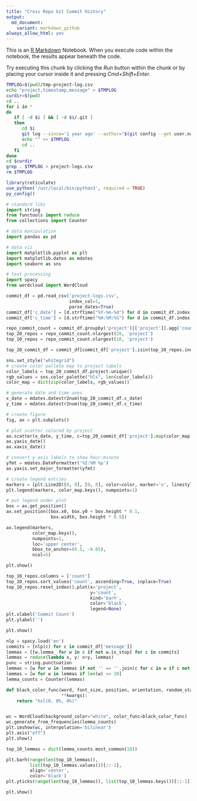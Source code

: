 ```yaml
---
title: "Cross Repo Git Commit History"
output:
  md_document:
    variant: markdown_github
always_allow_html: yes
---
```


This is an [R Markdown](http://rmarkdown.rstudio.com) Notebook. When you execute code within the notebook, the results appear beneath the code. 

Try executing this chunk by clicking the *Run* button within the chunk or by placing your cursor inside it and pressing *Cmd+Shift+Enter*. 

```bash
TMPLOG=$(pwd)/tmp-project-log.csv
echo "project,timestamp,message" > $TMPLOG
curdir=$(pwd)
cd ..
for i in *
do
   if [ -d $i ] && [ -d $i/.git ]
   then
      cd $i
      git log --since='1 year ago' --author="$(git config --get user.name)" --pretty=format:"$i,%ai,\"%s\"" >> $TMPLOG
      echo "" >> $TMPLOG
      cd ..
   fi
done
cd $curdir
grep . $TMPLOG > project-logs.csv
rm $TMPLOG
```

```r
library(reticulate)
use_python('/usr/local/bin/python3', required = TRUE)
py_config()
```

```python
# standard libs
import string
from functools import reduce
from collections import Counter

# data manipulation
import pandas as pd

# data viz
import matplotlib.pyplot as plt
import matplotlib.dates as mdates
import seaborn as sns

# text processing
import spacy
from wordcloud import WordCloud
```

```python
commit_df = pd.read_csv('project-logs.csv',
                        index_col=1,
                        parse_dates=True)
commit_df['c_date'] = [d.strftime("%Y-%m-%d") for d in commit_df.index.date]
commit_df['c_time'] = [d.strftime("%H:%M:%S") for d in commit_df.index.time]

repo_commit_count = commit_df.groupby('project')[['project']].agg('count')
top_20_repos = repo_commit_count.nlargest(20, 'project')
top_10_repos = repo_commit_count.nlargest(10, 'project')

top_20_commit_df = commit_df[commit_df['project'].isin(top_20_repos.index)]
```

```python
sns.set_style("whitegrid")
# create color pallete map to project labels
color_labels = top_20_commit_df.project.unique()
rgb_values = sns.color_palette("hls", len(color_labels))
color_map = dict(zip(color_labels, rgb_values))

# generate date and time axes
x_date = mdates.datestr2num(top_20_commit_df.c_date)
y_time = mdates.datestr2num(top_20_commit_df.c_time)

# create figure
fig, ax = plt.subplots()

# plot scatter colored by project
ax.scatter(x_date, y_time, c=top_20_commit_df['project'].map(color_map))
ax.yaxis_date()
ax.xaxis_date()

# convert y axis labels to show hour:minute
yfmt = mdates.DateFormatter('%I:%M %p')
ax.yaxis.set_major_formatter(yfmt)

# create legend entries
markers = [plt.Line2D([0, 0], [0, 0], color=color, marker='o', linestyle='') for color in color_map.values()]
plt.legend(markers, color_map.keys(), numpoints=1)

# put legend under plot
box = ax.get_position()
ax.set_position([box.x0, box.y0 + box.height * 0.1,
                 box.width, box.height * 0.9])

ax.legend(markers,
          color_map.keys(),
          numpoints=1,
          loc='upper center',
          bbox_to_anchor=(0.5, -0.05),
          ncol=5)

plt.show()
```

```python
top_10_repos.columns = ['count']
top_10_repos.sort_values('count', ascending=True, inplace=True)
top_10_repos.reset_index().plot(x='project', 
                                y='count', 
                                kind='barh', 
                                color='black',
                                legend=None)
plt.xlabel('Commit Count')
plt.ylabel('')

plt.show()
```

```python
nlp = spacy.load('en')
commits = [nlp(c) for c in commit_df['message']]
lemmas = [[w.lemma_ for w in c if not w.is_stop] for c in commits]
lemmas = reduce(lambda x, y: x+y, lemmas)
punc = string.punctuation
lemmas = [w for w in lemmas if not '' == ''.join(c for c in w if c not in punc)]
lemmas = [w for w in lemmas if len(w) <= 20]
lemma_counts = Counter(lemmas)
```

```python
def black_color_func(word, font_size, position, orientation, random_state=None,
                     **kwargs):
    return "hsl(0, 0%, 0%)"


wc = WordCloud(background_color="white", color_func=black_color_func)
wc.generate_from_frequencies(lemma_counts)
plt.imshow(wc, interpolation='bilinear')
plt.axis("off")
plt.show()
```

```python
top_10_lemmas = dict(lemma_counts.most_common(10))

plt.barh(range(len(top_10_lemmas)), 
         list(top_10_lemmas.values())[::-1], 
         align='center',
         color='black')
plt.yticks(range(len(top_10_lemmas)), list(top_10_lemmas.keys())[::-1])

plt.show()
```
